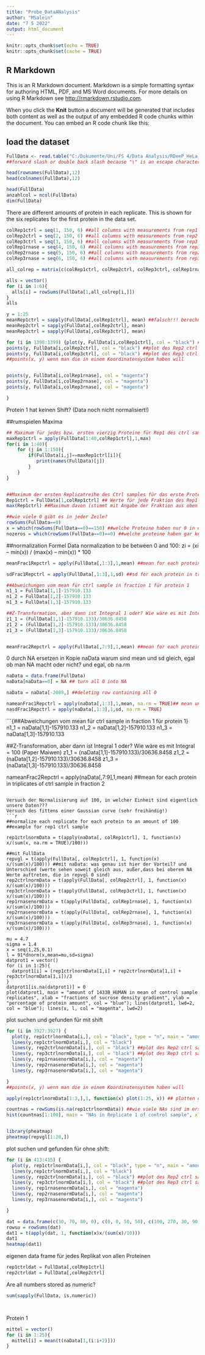 ```yaml
---
title: "Probe_DataANalysis"
author: "MSalein"
date: "7 5 2022"
output: html_document
---
```


```r
knitr::opts_chunk$set(echo = TRUE)
knitr::opts_chunk$set(cache = TRUE)
```

## R Markdown

This is an R Markdown document. Markdown is a simple formatting syntax for authoring HTML, PDF, and MS Word documents. For more details on using R Markdown see <http://rmarkdown.rstudio.com>.

When you click the **Knit** button a document will be generated that includes both content as well as the output of any embedded R code chunks within the document. You can embed an R code chunk like this:

## load the dataset

```r
FullData <- read.table("C:/Dokumente/Uni/FS 4/Data Analysis/RDeeP_HeLa_Interphase.csv", header = TRUE, row.names=1, sep = ";") 
##forward slash or double back slash because "\" is an escape character

head(rownames(FullData),12) 
head(colnames(FullData),12)

head(FullData)
anzahlcol = ncol(FullData)
dim(FullData)
```

There are different amounts of protein in each replicate. This is shown for the six replicates for the first protein in the data set.

```r

colRep1ctrl = seq(1, 150, 6) ##all columns with measurements from rep1 control sample 
colRep2ctrl = seq(2, 150, 6) ##all columns with measurements from rep2 control sample
colRep3ctrl = seq(3, 150, 6) ##all columns with measurements from rep3 control sample
colRep1rnase = seq(4, 150, 6) ##all columns with measurements from rep1 rnase sample
colRep2rnase = seq(5, 150, 6) ##all columns with measurements from rep2 rnase sample
colRep3rnase = seq(6, 150, 6) ##all columns with measurements from rep3 rnase sample

all_colrep = matrix(c(colRep1ctrl, colRep2ctrl, colRep3ctrl, colRep1rnase, colRep2rnase, colRep3rnase), byrow = TRUE, nrow = 6)

alls = vector()
for (i in 1:6){
  alls[i] = rowSums(FullData[1,all_colrep[i,]])
}
alls
```

```r
y = 1:25
meanRep1ctrl = sapply(FullData[,colRep1ctrl], mean) ##falsch!!! berechnet die mean von den Spalten und nicht für jedes Protein einzeln
meanRep2ctrl = sapply(FullData[,colRep2ctrl], mean) 
meanRep3ctrl = sapply(FullData[,colRep3ctrl], mean)

for (i in 1398:1399) {plot(y, FullData[i,colRep1ctrl], col = "black") ##plot des Rep1 ctrl sample für protein 1
points(y, FullData[i,colRep2ctrl], col = "black") ##plot des Rep2 ctrl sample für protein 1
points(y, FullData[i,colRep3ctrl], col = "black") ##plot des Rep3 ctrl sample für protein 1
##points(x, y) wenn man die in einem Koordinatensystem haben will


points(y, FullData[i,colRep1rnase], col = "magenta")
points(y, FullData[i,colRep2rnase], col = "magenta")
points(y, FullData[i,colRep3rnase], col = "magenta")

}

```

Protein 1 hat keinen Shift? (Data noch nicht normalisiert!)

##rumspielen Maxima

```r

## Maximum für jedes bzw. ersten vierzig Proteine für Rep1 des ctrl sample und in welcher Fraktion die Maxima liegen
maxRep1ctrl = apply(FullData[1:40,colRep1ctrl],1,max)
for(i in 1:40){
    for (j in 1:150){
        if(FullData[i,j]==maxRep1ctrl[i]){
           print(names(FullData)[j])
        }
    }
}


##Maximum der ersten Replicatreihe des Ctrl samples für das erste Protein
Rep1ctrl = FullData[1,colRep1ctrl] ## Werte für jede Fraktion des Rep1 beim ersten Protein
max(Rep1ctrl) ##Maximum davon (stimmt mit Angabe der Fraktion aus oben drüber liegendem Code überein :) )

##wie viele 0 gibt es in jeder Zeile?
rowSums(FullData==0)
x = which(rowSums(FullData==0)==150) ##welche Proteine haben nur 0 in der Zeile?
nozeros = which(rowSums(FullData==0)==0) ##welche proteine haben gar keine 0?

```

##normalization Formel Data normalization to be between 0 and 100: zi = (xi -- min(x)) / (max(x) -- min(x)) \* 100

```r

meanFrac1Repctrl = apply(FullData[,1:3],1,mean) ##mean for each protein in triplicates of ctrl sample in fraction 1

sdFrac1Repctrl = apply(FullData[,1:3],1,sd) ##sd for each protein in triplicates of ctrl sample in fraction 1

##Abweichungen vom mean für ctrl sample in fraction 1 für protein 1
n1_1 = FullData[1,1]-157910.133
n1_2 = FullData[1,2]-157910.133
n1_3 = FullData[1,3]-157910.133

##Z-Transformation, aber dann ist Integral 1 oder? Wie wäre es mit Integral = 100 (Paper Maiwen)
z1_1 = (FullData[1,1]-157910.133)/30636.8458
z1_2 = (FullData[1,2]-157910.133)/30636.8458
z1_3 = (FullData[1,3]-157910.133)/30636.8458


meanFrac2Repctrl = apply(FullData[,7:9],1,mean) ##mean for each protein in triplicates of ctrl sample in fraction 2
```

0 durch NA ersetzen in Kopie naData warum sind mean und sd gleich, egal ob man NA macht oder nicht? und egal, ob na.rm

```r
naData = data.frame(FullData)
naData[naData==0] = NA ## turn all 0 into NA

naData = naData[-2089,] ##deleting row containing all 0

nameanFrac1Repctrl = apply(naData[,1:3],1,mean, na.rm = TRUE)## mean und Co erst nach normalization auf 100!
nasdFrac1Repctrl = apply(naData[,1:3],1,sd, na.rm = TRUE)

```


```{##Abweichungen vom mean für ctrl sample in fraction 1 für protein 1}
n1_1 = naData[1,1]-157910.133
n1_2 = naData[1,2]-157910.133
n1_3 = naData[1,3]-157910.133

##Z-Transformation, aber dann ist Integral 1 oder? Wie wäre es mit Integral = 100 (Paper Maiwen)
z1_1 = (naData[1,1]-157910.133)/30636.8458
z1_2 = (naData[1,2]-157910.133)/30636.8458
z1_3 = (naData[1,3]-157910.133)/30636.8458


nameanFrac2Repctrl = apply(naData[,7:9],1,mean) ##mean for each protein in triplicates of ctrl sample in fraction 2

```

Versuch der Normalisierung auf 100, in welcher Einheit sind eigentlich unsere Daten???
Versuch des fittens einer Gaussian curve (sehr freihändig!)
```r
##normalize each replicate for each protein to an amount of 100
##example for rep1 ctrl sample

rep1ctrlnormData = t(apply(naData[, colRep1ctrl], 1, function(x) x/(sum(x, na.rm = TRUE)/100))) 

##mit FullData
repvgl = t(apply(FullData[, colRep1ctrl], 1, function(x) x/(sum(x)/100))) ##mit naData: was genau ist hier der Vorteil? und Unterschied (werte sehen soweit gleich aus, außer,dass bei oberem NA Werte auftreten, die in repvgl 0 sind)
rep2ctrlnormData = t(apply(FullData[, colRep2ctrl], 1, function(x) x/(sum(x)/100)))
rep3ctrlnormData = t(apply(FullData[, colRep3ctrl], 1, function(x) x/(sum(x)/100)))
rep1rnasenormData = t(apply(FullData[, colRep1rnase], 1, function(x) x/(sum(x)/100)))
rep2rnasenormData = t(apply(FullData[, colRep2rnase], 1, function(x) x/(sum(x)/100)))
rep3rnasenormData = t(apply(FullData[, colRep3rnase], 1, function(x) x/(sum(x)/100)))

mu = 4.7
sigma = 1.4
x = seq(1,25,0.1)
l = 91*dnorm(x,mean=mu,sd=sigma)
datprot1 = vector()
for (i in 1:25){
  datprot1[i] = (rep1ctrlnormData[1,i] + rep2ctrlnormData[1,i] + rep3ctrlnormData[1,i])/3
}
datprot1[is.na(datprot1)] = 0
plot(datprot1, main = "amount of 1433B_HUMAN in mean of control sample replicates", xlab = "fractions of sucrose density gradient", ylab = "percentage of protein amount", col = "blue"); lines(datprot1, lwd=2, col = "blue"); lines(x, l, col = "magenta", lwd=2)
```

plot suchen und gefunden für mit shift
```r
for (i in 3927:3927) {
  plot(y, rep1ctrlnormData[i,], col = "black", type = "n", main = "amount of NOP9_HUMAN (all 6 replicates)", xlab = "fractions of sucrose density gradient", ylab = "percentage of protein amount") ##plot aller samples für protein 900-930 normalisiert auf 100 (wenn es geklappt hat)
  lines(y,rep1ctrlnormData[i,], col = "black")
  lines(y, rep2ctrlnormData[i,], col = "black") ##plot des Rep2 ctrl sample für protein 1
  lines(y, rep3ctrlnormData[i,], col = "black") ##plot des Rep3 ctrl sample für protein 1
  lines(y, rep1rnasenormData[i,], col = "magenta")
  lines(y, rep2rnasenormData[i,], col = "magenta")
  lines(y, rep3rnasenormData[i,], col = "magenta")

}
##points(x, y) wenn man die in einem Koordinatensystem haben will

apply(rep1ctrlnormData[1:3,],1, function(x) plot(1:25, x)) ## plotten der ersten 30 auf 100 normalisierten Proteine vom rep1 ctrl

countnas = rowSums(is.na(rep1ctrlnormData)) ##wie viele NAs sind im ersten Rep ctrl von jedem Protein
hist(countnas[1:100], main = "NAs in Replicate 1 of control sample", xlab = "number of NAs", breaks = seq(0,25,1))


library(pheatmap)
pheatmap(repvgl[1:20,]) 

```
plot suchen und gefunden für ohne shift:
```r
for (i in 413:415) {
  plot(y, rep1ctrlnormData[i,], col = "black", type = "n", main = "amount of ARI1A_HUMAN (all 6 replicates)", xlab = "fractions of sucrose density gradient", ylab = "percentage of protein amount") ##plot aller samples für protein 900-930 normalisiert auf 100 (wenn es geklappt hat)
  lines(y,rep1ctrlnormData[i,], col = "black")
  lines(y, rep2ctrlnormData[i,], col = "black") ##plot des Rep2 ctrl sample für protein 1
  lines(y, rep3ctrlnormData[i,], col = "black") ##plot des Rep3 ctrl sample für protein 1
  lines(y, rep1rnasenormData[i,], col = "magenta")
  lines(y, rep2rnasenormData[i,], col = "magenta")
  lines(y, rep3rnasenormData[i,], col = "magenta")

}
```


```r
dat = data.frame(c(30, 70, 80, 0), c(0, 0, 50, 50), c(100, 270, 30, 90))
rowsu = rowSums(dat)
dat1 = t(apply(dat, 1, function(x)x/(sum(x)/10)))
dat1
heatmap(dat1)

```

eigenen data frame für jedes Replikat von allen Proteinen

```r
rep1ctrldat = FullData[,colRep1ctrl] 
rep2ctrldat = FullData[,colRep2ctrl]
```

Are all numbers stored as numeric?
```r
sum(sapply(FullData, is.numeric))




```
Protein 1 
```r
mittel = vector()
for (i in 1:25){
  mittel[i] = mean(t(naData[1,(i:i+2)]))
}
```

```r

```

